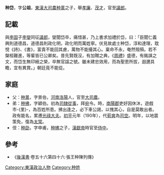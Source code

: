 {{noteTA
|1=种
}}
'''种岱'''，字'''公祖'''，[[東漢|東漢]][[大司農|大司農]][[种暠|种暠]]之子，舉[[孝廉|孝廉]]、[[茂才|茂才]]，官至[[議郎|議郎]]。

== 記載 ==
與[[李固|李固]]子[[李燮|李燮]]同征[[議郎|議郎]]，燮聞岱卒，痛惜甚，乃上書求加禮於岱，曰：「臣聞仁義興則道德昌，道德昌則政化明，政化明而萬姓寧。伏見故處士种岱，淳和達理，耽悅《詩》、《書》，富貴不能回其慮，萬物不能擾其心。稟命不永，奄然殂殞。若不槃桓難進，等輩皆已公卿矣。昔先賢既沒，有加贈之典，《[[周禮|周禮]]》盛德，有銘誄之文，而岱生無印綬之榮，卒無官諡之號。雖未建忠效用，而為聖恩所拔，遐邇具瞻，宜有異賞。」朝廷竟不能從。

== 家庭 ==
*父：[[种暠|种暠]]，字景伯，[[河南|河南]][[洛陽|洛陽]]人，官至[[大司農|大司農]]。
*弟：[[种拂|种拂]]，字穎伯。初為[[司隸從事|司隸從事]]，拜[[宛|宛]]令。時，[[南陽郡|南陽郡]]吏好因休沐，遊戲市-{里}-，為百姓所患。拂出逢之，必下車公謁，以愧其心，自是莫敢出者。政有能名，累遷[[光祿大夫|光祿大夫]]。[[初平_(年号)|初平]]元年（190年），代[[荀爽|荀爽]]為[[司空|司空]]。明年，以地震策免，復為[[太常|太常]]。
*侄：[[种劭|种劭]]，字申甫，[[种拂|种拂]]之子，[[漢獻帝|漢獻帝]]時官至[[侍中|侍中]]。

== 參考 ==
*《[[後漢書|後漢書]]·卷五十六第四十六·張王种陳列傳》

{{DEFAULTSORT:Z种岱}}

[[Category:東漢政治人物|Category:東漢政治人物]]
[[Category:种姓|Category:种姓]]
